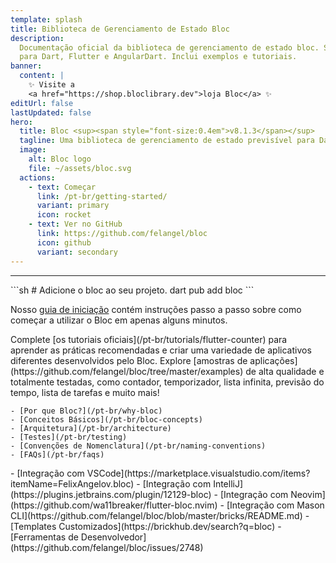```yaml
---
template: splash
title: Biblioteca de Gerenciamento de Estado Bloc
description:
  Documentação oficial da biblioteca de gerenciamento de estado bloc. Suporte
  para Dart, Flutter e AngularDart. Inclui exemplos e tutoriais.
banner:
  content: |
    ✨ Visite a
    <a href="https://shop.bloclibrary.dev">loja Bloc</a> ✨
editUrl: false
lastUpdated: false
hero:
  title: Bloc <sup><span style="font-size:0.4em">v8.1.3</span></sup>
  tagline: Uma biblioteca de gerenciamento de estado previsível para Dart.
  image:
    alt: Bloc logo
    file: ~/assets/bloc.svg
  actions:
    - text: Começar
      link: /pt-br/getting-started/
      variant: primary
      icon: rocket
    - text: Ver no GitHub
      link: https://github.com/felangel/bloc
      icon: github
      variant: secondary
---
```



<SponsorsGrid
	sponsoredBy="Patrocinado com 💖 por"
	becomeASponsor="Seja um patrocinador"
/>

<hr />

<CardGrid>

<SplitCard title="Começar" icon="rocket">
  ```sh
  # Adicione o bloc ao seu projeto.
  dart pub add bloc
  ```

Nosso [guia de iniciação](/pt-br/getting-started) contém instruções passo a
passo sobre como começar a utilizar o Bloc em apenas alguns minutos.

</SplitCard>

<Card title="Fazer uma visita guiada" icon="star">
	Complete [os tutoriais oficiais](/pt-br/tutorials/flutter-counter) para
	aprender as práticas recomendadas e criar uma variedade de aplicativos
	diferentes desenvolvidos pelo Bloc.
</Card>

<Card title="Construir com Bloc" icon="laptop">
	Explore [amostras de
	aplicações](https://github.com/felangel/bloc/tree/master/examples) de alta
	qualidade e totalmente testadas, como contador, temporizador, lista infinita,
	previsão do tempo, lista de tarefas e muito mais!
</Card>

<ListCard title="Aprender" icon="open-book">

    - [Por que Bloc?](/pt-br/why-bloc)
    - [Conceitos Básicos](/pt-br/bloc-concepts)
    - [Arquitetura](/pt-br/architecture)
    - [Testes](/pt-br/testing)
    - [Convenções de Nomenclatura](/pt-br/naming-conventions)
    - [FAQs](/pt-br/faqs)

</ListCard>

  <ListCard title="Integrações" icon="puzzle">
    - [Integração com VSCode](https://marketplace.visualstudio.com/items?itemName=FelixAngelov.bloc)
    - [Integração com IntelliJ](https://plugins.jetbrains.com/plugin/12129-bloc)
    - [Integração com Neovim](https://github.com/wa11breaker/flutter-bloc.nvim)
    - [Integração com Mason CLI](https://github.com/felangel/bloc/blob/master/bricks/README.md)
    - [Templates Customizados](https://brickhub.dev/search?q=bloc)
    - [Ferramentas de Desenvolvedor](https://github.com/felangel/bloc/issues/2748)
  </ListCard>
</CardGrid>

<Discord joinDiscord="Junte-se ao nosso Discord" />
